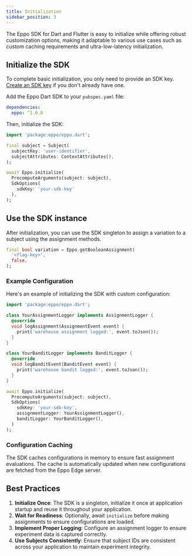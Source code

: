 ```yaml
---
title: Initialization
sidebar_position: 3
---
```



The Eppo SDK for Dart and Flutter is easy to initialize while offering robust customization options, 
making it adaptable to various use cases such as custom caching requirements and ultra-low-latency initialization.

## Initialize the SDK

To complete basic initialization, you only need to provide an SDK key. [Create an SDK key](/sdks/sdk-keys) if you don't already have one.

Add the Eppo Dart SDK to your `pubspec.yaml` file:

```yaml
dependencies:
  eppo: ^1.0.0
```

Then, initialize the SDK:

```dart
import 'package:eppo/eppo.dart';

final subject = Subject(
  subjectKey: 'user-identifier',
  subjectAttributes: ContextAttributes(),
);

await Eppo.initialize(
  PrecomputeArguments(subject: subject),
  SdkOptions(
    sdkKey: 'your-sdk-key'
  ),
);
```

## Use the SDK instance

After initialization, you can use the SDK singleton to assign a variation to a subject using the assignment methods.

```dart
final bool variation = Eppo.getBooleanAssignment(
  '<flag-key>',
  false,
);
```

### Example Configuration

Here's an example of initializing the SDK with custom configuration:

```dart
import 'package:eppo/eppo.dart';

class YourAssignmentLogger implements AssignmentLogger {
  @override
  void logAssignment(AssignmentEvent event) {
    print('warehouse assignment logged:', event.toJson());
  }
}

class YourBanditLogger implements BanditLogger {
  @override
  void logBanditEvent(BanditEvent event) {
    print('warehouse bandit logged:', event.toJson());
  }
}

await Eppo.initialize(
  PrecomputeArguments(subject: subject),
  SdkOptions(
    sdkKey: 'your-sdk-key',
    assignmentLogger: YourAssignmentLogger(),
    banditLogger: YourBanditLogger(),
  )
);
```

### Configuration Caching

The SDK caches configurations in memory to ensure fast assignment evaluations. The cache is automatically updated when new configurations are fetched from the Eppo Edge server.

## Best Practices

1. **Initialize Once**: The SDK is a singleton, initialize it once at application startup and reuse it throughout your application.
2. **Wait for Readiness**: Optionally, await `initialize` before making assignments to ensure configurations are loaded.
3. **Implement Proper Logging**: Configure an assignment logger to ensure experiment data is captured correctly.
4. **Use Subjects Consistently**: Ensure that subject IDs are consistent across your application to maintain experiment integrity.
